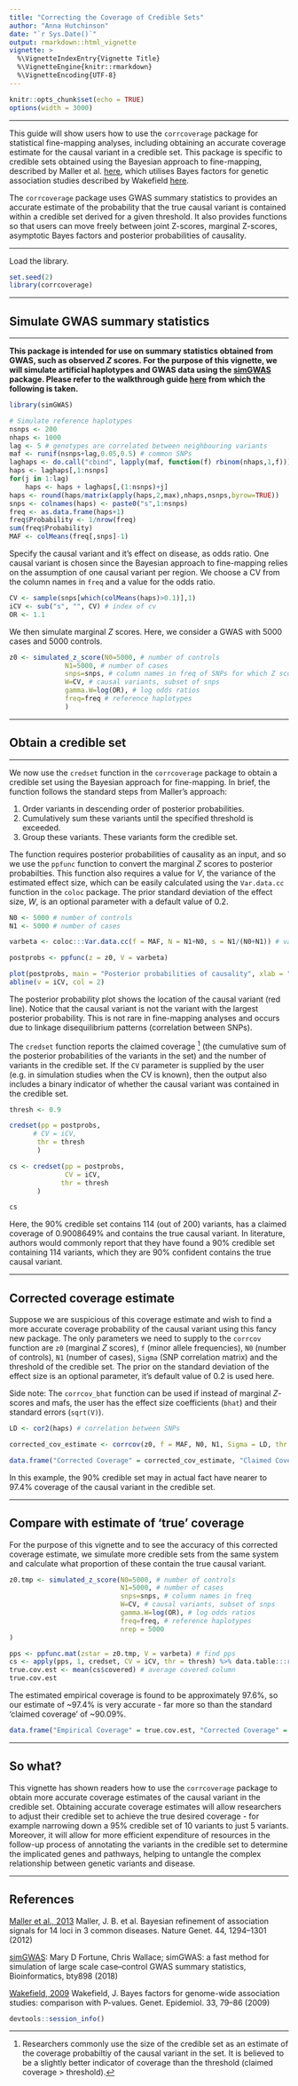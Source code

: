 ```yaml
---
title: "Correcting the Coverage of Credible Sets"
author: "Anna Hutchinson"
date: "`r Sys.Date()`"
output: rmarkdown::html_vignette
vignette: >
  %\VignetteIndexEntry{Vignette Title}
  %\VignetteEngine{knitr::rmarkdown}
  %\VignetteEncoding{UTF-8}
---
```


```r
knitr::opts_chunk$set(echo = TRUE)
options(width = 3000)
```

---

This guide will show users how to use the `corrcoverage` package for statistical fine-mapping analyses, including obtaining an accurate coverage estimate for the causal variant in a credible set. This package is specific to credible sets obtained using the Bayesian approach to fine-mapping, described by Maller et al. [here](https://www.ncbi.nlm.nih.gov/pubmed/23104008), which utilises Bayes factors for genetic association studies described by Wakefield [here](https://onlinelibrary.wiley.com/doi/abs/10.1002/gepi.20359).

The `corrcoverage` package uses GWAS summary statistics to provides an accurate estimate of the probability that the true causal variant is contained within a credible set derived for a given threshold. It also provides functions so that users can move freely between joint Z-scores, marginal Z-scores, asymptotic Bayes factors and posterior probabilities of causality.

---

Load the library.

```r
set.seed(2)
library(corrcoverage)
```

---

## Simulate GWAS summary statistics

---

**This package is intended for use on summary statistics obtained from GWAS, such as observed $Z$ scores. For the purpose of this vignette, we will simulate artificial haplotypes and GWAS data using the [simGWAS](https://github.com/chr1swallace/simGWAS) package. Please refer to the walkthrough guide [here](https://chr1swallace.github.io/simGWAS/articles/intro.html) from which the following is taken.** 

```r
library(simGWAS)
```

```r
# Simulate reference haplotypes
nsnps <- 200
nhaps <- 1000
lag <- 5 # genotypes are correlated between neighbouring variants
maf <- runif(nsnps+lag,0.05,0.5) # common SNPs
laghaps <- do.call("cbind", lapply(maf, function(f) rbinom(nhaps,1,f)))
haps <- laghaps[,1:nsnps]
for(j in 1:lag) 
    haps <- haps + laghaps[,(1:nsnps)+j]
haps <- round(haps/matrix(apply(haps,2,max),nhaps,nsnps,byrow=TRUE))
snps <- colnames(haps) <- paste0("s",1:nsnps)
freq <- as.data.frame(haps+1)
freq$Probability <- 1/nrow(freq)
sum(freq$Probability)
MAF <- colMeans(freq[,snps]-1)
```

Specify the causal variant and it's effect on disease, as odds ratio. One causal variant is chosen since the Bayesian approach to fine-mapping relies on the assumption of one causal variant per region. We choose a CV from the column names in `freq` and a value for the odds ratio.

```r
CV <- sample(snps[which(colMeans(haps)>0.1)],1)
iCV <- sub("s", "", CV) # index of cv
OR <- 1.1
```

We then simulate marginal $Z$ scores. Here, we consider a GWAS with 5000 cases and 5000 controls. 

```r
z0 <- simulated_z_score(N0=5000, # number of controls
              N1=5000, # number of cases
              snps=snps, # column names in freq of SNPs for which Z scores should be generated
              W=CV, # causal variants, subset of snps
              gamma.W=log(OR), # log odds ratios
              freq=freq # reference haplotypes
              )
```

----

## Obtain a credible set

----

We now use the `credset` function in the `corrcoverage` package to obtain a credible set using the Bayesian approach for fine-mapping. In brief, the function follows the standard steps from Maller's approach:

1. Order variants in descending order of posterior probabilities. 
2. Cumulatively sum these variants until the specified threshold is exceeded.
3. Group these variants. These variants form the credible set.

The function requires posterior probabilities of causality as an input, and so we use the `ppfunc` function to convert the marginal $Z$ scores to posterior probabilties. This function also requires a value for $V$, the variance of the estimated effect size, which can be easily calculated using the `Var.data.cc` function in the `coloc` package. The prior standard deviation of the effect size, $W$, is an optional parameter with a default value of 0.2.

```r
N0 <- 5000 # number of controls
N1 <- 5000 # number of cases

varbeta <- coloc:::Var.data.cc(f = MAF, N = N1+N0, s = N1/(N0+N1)) # variance of estimated effect size

postprobs <- ppfunc(z = z0, V = varbeta)

plot(postprobs, main = "Posterior probabilities of causality", xlab = "SNP index", ylab = "Posterior probabilty")
abline(v = iCV, col = 2)
```

The posterior probability plot shows the location of the causal variant (red line). Notice that the causal variant is not the variant with the largest posterior probability. This is not rare in fine-mapping analyses and occurs due to linkage disequilibrium patterns (correlation between SNPs).

The `credset` function reports the claimed coverage ^[Researchers commonly use the size of the credible set as an estimate of the coverage probabiltiy of the causal variant in the set. It is believed to be a slightly better indicator of coverage than the threshold (claimed coverage > threshold).] (the cumulative sum of the posterior probabilities of the variants in the set) and the number of variants in the credible set. If the `CV` parameter is supplied by the user (e.g. in simulation studies when the CV is known), then the output also includes a binary indicator of whether the causal variant was contained in the credible set. 

```r
thresh <- 0.9

credset(pp = postprobs,
      # CV = iCV,
       thr = thresh 
       ) 

cs <- credset(pp = postprobs,
              CV = iCV,
             thr = thresh 
       ) 

cs
```

Here, the 90% credible set contains 114 (out of 200) variants, has a claimed coverage of 0.9008649% and contains the true causal variant. In literature, authors would commonly report that they have found a 90% credible set containing 114 variants, which they are 90% confident contains the true causal variant. 

----
  
## Corrected coverage estimate


Suppose we are suspicious of this coverage estimate and wish to find a more accurate coverage probability of the causal variant using this fancy new package. The only parameters we need to supply to the `corrcov` function are `z0` (marginal $Z$ scores), `f` (minor allele frequencies), `N0` (number of controls), `N1` (number of cases), `Sigma` (SNP correlation matrix) and the threshold of the credible set. The prior on the standard deviation of the effect size is an optional parameter, it's default value of $0.2$ is used here.

Side note: The `corrcov_bhat` function can be used if instead of marginal $Z$-scores and mafs, the user has the effect size coefficients (`bhat`) and their standard errors (`sqrt(V)`).

```r
LD <- cor2(haps) # correlation between SNPs

corrected_cov_estimate <- corrcov(z0, f = MAF, N0, N1, Sigma = LD, thr = thresh)
```

```r
data.frame("Corrected Coverage" = corrected_cov_estimate, "Claimed Coverage" = cs$claimed.cov, "Threshold" = thresh)
```

In this example, the 90% credible set may in actual fact have nearer to 97.4% coverage of the causal variant in the credible set. 

---

## Compare with estimate of 'true' coverage

For the purpose of this vignette and to see the accuracy of this corrected coverage estimate, we simulate more credible sets from the same system and calculate what proportion of these contain the true causal variant. 

```r
z0.tmp <- simulated_z_score(N0=5000, # number of controls
                            N1=5000, # number of cases
                            snps=snps, # column names in freq
                            W=CV, # causal variants, subset of snps
                            gamma.W=log(OR), # log odds ratios
                            freq=freq, # reference haplotypes
                            nrep = 5000
)

pps <- ppfunc.mat(zstar = z0.tmp, V = varbeta) # find pps
cs <- apply(pps, 1, credset, CV = iCV, thr = thresh) %>% data.table:::rbindlist() # form cred sets
true.cov.est <- mean(cs$covered) # average covered column 
true.cov.est
```

The estimated empirical coverage is found to be approximately 97.6%, so our estimate of ~97.4% is very accurate - far more so than the standard 'claimed coverage' of ~90.09%.

```r
data.frame("Empirical Coverage" = true.cov.est, "Corrected Coverage" = corrected_cov_estimate, "Claimed Coverage" = cs$claimed.cov, "Threshold" = thresh)[1,]
```

----

## So what?

This vignette has shown readers how to use the `corrcoverage` package to obtain more accurate coverage estimates of the causal variant in the credible set. Obtaining accurate coverage estimates will allow researchers to adjust their credible set to achieve the true desired coverage - for example narrowing down a 95% credible set of 10 variants to just 5 variants. Moreover, it will allow for more efficient expenditure of resources in the follow-up process of annotating the variants in the credible set to determine the implicated genes and pathways, helping to untangle the complex relationship between genetic variants and disease.

---


  
## References

[Maller et al., 2013](https://www.ncbi.nlm.nih.gov/pubmed/23104008) Maller, J. B. et al. Bayesian refinement of association signals for 14 loci in 3 common diseases. Nature Genet. 44, 1294–1301 (2012)

[simGWAS](https://github.com/chr1swallace/simGWAS): Mary D Fortune, Chris Wallace; simGWAS: a fast method for simulation of large scale case–control GWAS summary statistics, Bioinformatics, bty898 (2018)

[Wakefield, 2009](https://onlinelibrary.wiley.com/doi/abs/10.1002/gepi.20359) Wakefield, J. Bayes factors for genome-wide association studies: comparison with P-values. Genet. Epidemiol. 33, 79–86 (2009)

```r
devtools::session_info()
```

